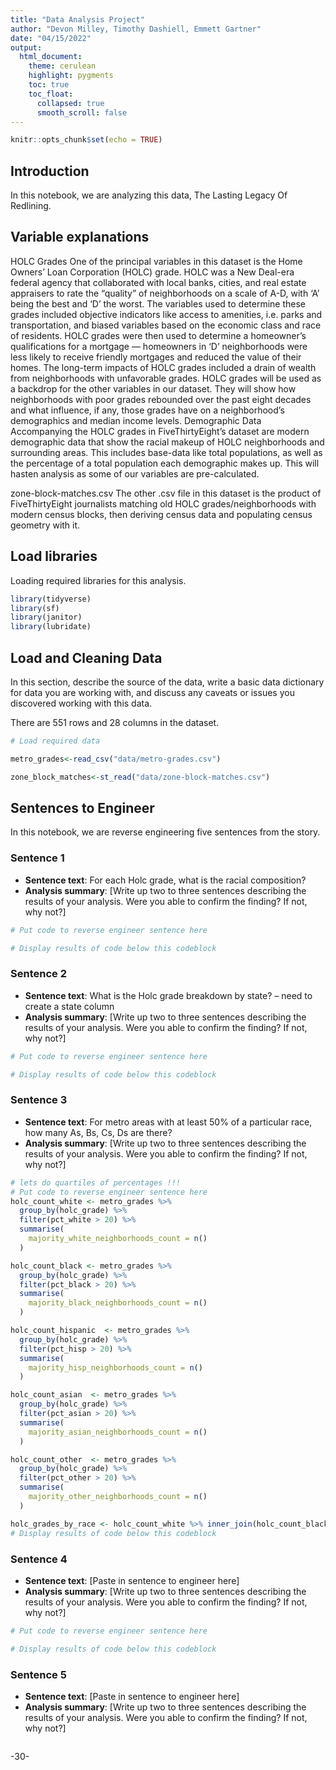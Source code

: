```yaml
---
title: "Data Analysis Project"
author: "Devon Milley, Timothy Dashiell, Emmett Gartner"
date: "04/15/2022"
output:
  html_document:
    theme: cerulean
    highlight: pygments
    toc: true
    toc_float:
      collapsed: true
      smooth_scroll: false
---
```


```r
knitr::opts_chunk$set(echo = TRUE)
```

## Introduction

In this notebook, we are analyzing this data, The Lasting Legacy Of Redlining.

## Variable explanations
HOLC Grades
One of the principal variables in this dataset is the Home Owners’ Loan Corporation (HOLC) grade. HOLC was a New Deal-era federal agency that collaborated with local banks, cities, and real estate appraisers to rate the “quality” of neighborhoods on a scale of A-D, with ‘A’ being the best and ‘D’ the worst. The variables used to determine these grades included objective indicators like access to amenities, i.e. parks and transportation, and biased variables based on the economic class and race of residents. HOLC grades were then used to determine a homeowner’s qualifications for a mortgage — homeowners in ‘D’ neighborhoods were less likely to receive friendly mortgages and reduced the value of their homes. The long-term impacts of HOLC grades included a drain of wealth from neighborhoods with unfavorable grades.
HOLC grades will be used as a backdrop for the other variables in our dataset. They will show how neighborhoods with poor grades rebounded over the past eight decades and what influence, if any, those grades have on a neighborhood's demographics and median income levels.
Demographic Data
Accompanying the HOLC grades in FiveThirtyEight’s dataset are modern demographic data that show the racial makeup of HOLC neighborhoods and surrounding areas. This includes base-data like total populations, as well as the percentage of a total population each demographic makes up. This will hasten analysis as some of our variables are pre-calculated.

zone-block-matches.csv
The other .csv file in this dataset is the product of FiveThirtyEight journalists matching old HOLC grades/neighborhoods with modern census blocks, then deriving census data and populating census geometry with it.


## Load libraries

Loading required libraries for this analysis.

```r
library(tidyverse)
library(sf)
library(janitor)
library(lubridate)

```

## Load and Cleaning Data

In this section, describe the source of the data, write a basic data dictionary for data you are working with, and discuss any caveats or issues you discovered working with this data.

There are 551 rows and 28 columns in the dataset.

```r
# Load required data

metro_grades<-read_csv("data/metro-grades.csv")

zone_block_matches<-st_read("data/zone-block-matches.csv")

```

## Sentences to Engineer
In this notebook, we are reverse engineering five sentences from the story.

### Sentence 1

* **Sentence text**: For each Holc grade, what is the racial composition?
* **Analysis summary**: [Write up two to three sentences describing the results of your analysis.  Were you able to confirm the finding? If not, why not?]

```r
# Put code to reverse engineer sentence here

# Display results of code below this codeblock

```

### Sentence 2

* **Sentence text**: What is the Holc grade breakdown by state? -- need to create a state column
* **Analysis summary**: [Write up two to three sentences describing the results of your analysis.  Were you able to confirm the finding? If not, why not?]

```r
# Put code to reverse engineer sentence here

# Display results of code below this codeblock

```

### Sentence 3

* **Sentence text**: For metro areas with at least 50% of a particular race, how many As, Bs, Cs, Ds are there?
* **Analysis summary**: [Write up two to three sentences describing the results of your analysis.  Were you able to confirm the finding? If not, why not?]

```r
# lets do quartiles of percentages !!!
# Put code to reverse engineer sentence here
holc_count_white <- metro_grades %>% 
  group_by(holc_grade) %>% 
  filter(pct_white > 20) %>% 
  summarise(
    majority_white_neighborhoods_count = n()
  )

holc_count_black <- metro_grades %>% 
  group_by(holc_grade) %>% 
  filter(pct_black > 20) %>% 
  summarise(
    majority_black_neighborhoods_count = n()
  )

holc_count_hispanic  <- metro_grades %>% 
  group_by(holc_grade) %>% 
  filter(pct_hisp > 20) %>% 
  summarise(
    majority_hisp_neighborhoods_count = n()
  )

holc_count_asian  <- metro_grades %>% 
  group_by(holc_grade) %>% 
  filter(pct_asian > 20) %>% 
  summarise(
    majority_asian_neighborhoods_count = n()
  )

holc_count_other  <- metro_grades %>% 
  group_by(holc_grade) %>% 
  filter(pct_other > 20) %>% 
  summarise(
    majority_other_neighborhoods_count = n()
  )

holc_grades_by_race <- holc_count_white %>% inner_join(holc_count_black, by=c("holc_grade")) %>%  inner_join(holc_count_hispanic, by=c("holc_grade")) %>%  inner_join(holc_count_asian, by=c("holc_grade")) %>% inner_join(holc_count_other, by=c("holc_grade"))
# Display results of code below this codeblock

```

### Sentence 4

* **Sentence text**: [Paste in sentence to engineer here]
* **Analysis summary**: [Write up two to three sentences describing the results of your analysis.  Were you able to confirm the finding? If not, why not?]

```r
# Put code to reverse engineer sentence here

# Display results of code below this codeblock

```

### Sentence 5

* **Sentence text**: [Paste in sentence to engineer here]
* **Analysis summary**: [Write up two to three sentences describing the results of your analysis.  Were you able to confirm the finding? If not, why not?]

```r


```

-30-
